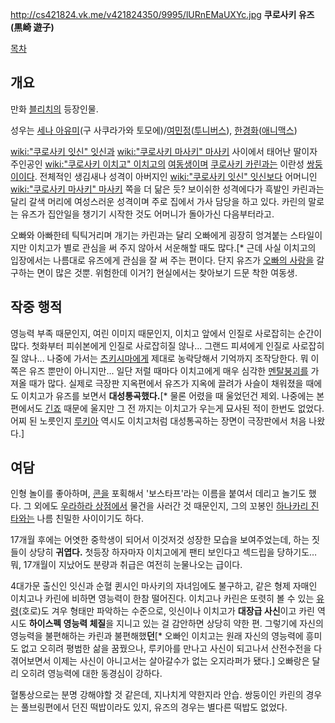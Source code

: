http://cs421824.vk.me/v421824350/9995/lURnEMaUXYc.jpg
'''쿠로사키 유즈(黒崎 遊子)'''

[[목차]]
== 개요 ==
만화 [[블리치]]의 등장인물. 

성우는 [[세나 아유미]](구 사쿠라가와 토모에)/[[여민정]]([[투니버스]]), [[한경화]]([[애니맥스]])

[[wiki:"쿠로사키 잇신" 잇신]]과 [[wiki:"쿠로사키 마사키" 마사키]] 사이에서 태어난 딸이자 주인공인 [[wiki:"쿠로사키 이치고" 이치고]]의 [[여동생]]이며 [[쿠로사키 카린]]과는 이란성 [[쌍둥이]]이다.
전체적인 생김새나 성격이 아버지인 [[wiki:"쿠로사키 잇신" 잇신]]보다 어머니인 [[wiki:"쿠로사키 마사키" 마사키]] 쪽을 더 닮은 듯? 보이쉬한 성격에다가 흑발인 카린과는 달리 갈색 머리에 여성스러운 성격이며 주로 집에서 가사 담당을 하고 있다. 카린의 말로는 유즈가 집안일을 챙기기 시작한 것도 어머니가 돌아가신 다음부터라고.

오빠와 아빠한테 틱틱거리며 개기는 카린과는 달리 오빠에게 굉장히 엉겨붙는 스타일이지만 이치고가 별로 관심을 써 주지 않아서 서운해할 때도 많다.[* 근데 사실 이치고의 입장에서는 나름대로 유즈에게 관심을 잘 써 주는 편이다. 단지 유즈가 [[브라콘|오빠의 사랑]]을 갈구하는 면이 많은 것뿐. 위험한데 이거?] 현실에서는 찾아보기 드문 착한 여동생.

== 작중 행적 ==
영능력 부족 때문인지, 여린 이미지 때문인지, 이치고 앞에서 인질로 사로잡히는 순간이 많다. 첫화부터 피쉬본에게 인질로 사로잡히질 않나... 그랜드 피셔에게 인질로 사로잡히질 않나... 나중에 가서는 [[츠키시마 슈쿠로|츠키시마]]에게 제대로 농락당해서 기억까지 조작당한다. 뭐 이쪽은 유즈 뿐만이 아니지만... 일단 저럴 때마다 이치고에게 매우 심각한 [[멘탈붕괴]]를 가져올 때가 많다. 실제로 극장판 지옥편에서 유즈가 지옥에 끌려가 사슬이 채워졌을 때에도 이치고가 유즈를 보면서 '''대성통곡했다.'''[* 물론 어렸을 때 울었던건 제외. 나중에는 본편에서도 [[긴죠 쿠고|긴죠]] 때문에 울지만 그 전 까지는 이치고가 우는게 묘사된 적이 한번도 없었다. 어찌 된 노릇인지 [[쿠치키 루키아|루키아]] 역시도 이치고처럼 대성통곡하는 장면이 극장판에서 처음 나왔다.]

== 여담 ==
인형 놀이를 좋아하며, [[콘]]을 포획해서 '보스타프'라는 이름을 붙여서 데리고 놀기도 했다. 그 외에도 [[우라하라 상점]]에서 물건을 사러간 것 때문인지, 그의 꼬봉인 [[하나카리 진타]]와는 나름 친밀한 사이이기도 하다.

17개월 후에는 어엿한 중학생이 되어서 이것저것 성장한 모습을 보여주었는데, 하는 짓들이 상당히 '''귀엽다.''' 첫등장 하자마자 이치고에게 팬티 보인다고 섹드립을 당하기도… 뭐, 17개월이 지났어도 분량과 취급은 여전히 눈물나오는 급이다.

4대가문 출신인 잇신과 순혈 퀸시인 마사키의 자녀임에도 불구하고, 같은 형제 자매인 이치고나 카린에 비하면 영능력이 한참 떨어진다. 
이치고나 카린은 또렷히 볼 수 있는 [[유령]](호로)도 겨우 형태만 파악하는 수준으로, 잇신이나 이치고가 '''대장급 사신'''이고 카린 역시도 '''하이스펙 영능력 체질'''을 지니고 있는 걸 감안하면 상당히 약한 편. 그렇기에 자신의 영능력을 불편해하는 카린과 불편해했'''던'''[* 오빠인 이치고는 원래 자신의 영능력에 흥미도 없고 오히려 평범한 삶을 꿈꿨으나, 루키아를 만나고 사신이 되고나서 산전수전을 다 겪어보면서 이제는 사신이 아니고서는 살아갈수가 없는 오지라퍼가 됐다.] 오빠랑은 달리 오히려 영능력에 대한 동경심이 강하다.

혈통상으로는 분명 강해야할 것 같은데, 지나치게 약한지라 안습. 쌍둥이인 카린의 경우는 풀브링편에서 던진 떡밥이라도 있지, 유즈의 경우는 별다른 떡밥도 없었다.
